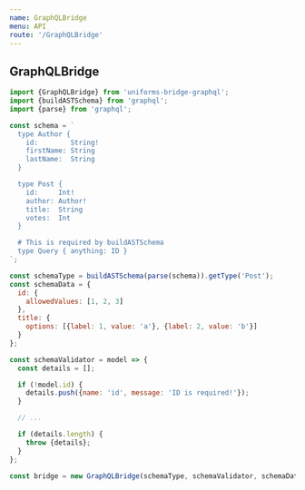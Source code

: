 ```yaml
---
name: GraphQLBridge
menu: API
route: '/GraphQLBridge'
---
```


## GraphQLBridge

```js
import {GraphQLBridge} from 'uniforms-bridge-graphql';
import {buildASTSchema} from 'graphql';
import {parse} from 'graphql';

const schema = `
  type Author {
    id:        String!
    firstName: String
    lastName:  String
  }

  type Post {
    id:     Int!
    author: Author!
    title:  String
    votes:  Int
  }

  # This is required by buildASTSchema
  type Query { anything: ID }
`;

const schemaType = buildASTSchema(parse(schema)).getType('Post');
const schemaData = {
  id: {
    allowedValues: [1, 2, 3]
  },
  title: {
    options: [{label: 1, value: 'a'}, {label: 2, value: 'b'}]
  }
};

const schemaValidator = model => {
  const details = [];

  if (!model.id) {
    details.push({name: 'id', message: 'ID is required!'});
  }

  // ...

  if (details.length) {
    throw {details};
  }
};

const bridge = new GraphQLBridge(schemaType, schemaValidator, schemaData);
```
